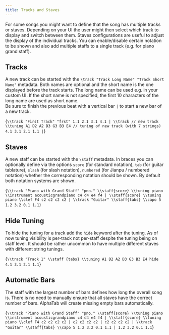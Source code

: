 ```yaml
---
title: Tracks and Staves
---
```



For some songs you might want to define that the song has multiple tracks or staves.
Depending on your UI the user might then select which track to display and switch between them.
Staves configurations are useful to adjust the display of the individual tracks.
You can enable/disable certain notation to be shown and also add multiple staffs to a single track (e.g. for piano grand staff).

## Tracks

A new track can be started with the `\track "Track Long Name" "Track Short Name"` metadata.
Both names are optional and the short name is the one displayed before the track starts.
The long name can be used e.g. in your custom UI.
If the short name is not specified, the first 10 characters of the long name are used as short name. <br />
Be sure to finish the previous beat with a vertical bar `|` to start a new bar of a new track.

<AlphaTexSample tracks="all">{`
\\track "First Track" "frst"
1.1 2.1 3.1 4.1 |
\\track // new track
\\tuning A1 D2 A2 D3 G3 B3 E4 // tuning of new track (with 7 strings)
4.1 3.1 2.1 1.1 |
`}</AlphaTexSample>

## Staves

A new staff can be started with the `\staff` metadata.
In braces you can optionally define via the options `score` (for standard notation), `tab` (for guitar tablature), `slash` (for slash notation), `numbered` (for Jianpu / numbered notation)
whether the corresponding notation should be shown.
By default both notation systems are shown.

<AlphaTexSample tracks="all">{`
\\track "Piano with Grand Staff" "pno."
    \\staff{score} \\tuning piano \\instrument acousticgrandpiano
    c4 d4 e4 f4 |
    \\staff{score} \\tuning piano \\clef F4
    c2 c2 c2 c2 |
\\track "Guitar"
    \\staff{tabs} \\capo 5
    1.2 3.2 0.1 1.1
`}</AlphaTexSample>

## Hide Tuning

To hide the tuning for a track add the `hide` keyword after the tuning. As of now tuning visibility is per-track not per-staff despite the tuning being on staff level.
It should be rather uncommon to have multiple different staves with different string tunings.

<AlphaTexSample>{`
\\track "Track 1"
    \\staff {tabs}
    \\tuning A1 D2 A2 D3 G3 B3 E4 hide
    4.1 3.1 2.1 1.1
`}</AlphaTexSample>

## Automatic Bars

The staff with the largest number of bars defines how long the overall song is.
There is no need to manually ensure that all staves have the correct number of bars.
AlphaTab will create missing empty bars automatically.

<AlphaTexSample tracks="all">{`
\\track "Piano with Grand Staff" "pno."
    \\staff{score} \\tuning piano \\instrument acousticgrandpiano
    c4 d4 e4 f4 |
    \\staff{score} \\tuning piano \\clef F4
    c2 c2 c2 c2 | c2 c2 c2 c2 | c2 c2 c2 c2 |
\\track "Guitar"
    \\staff{tabs} \\capo 5
    1.2 3.2 0.1 1.1 | 1.2 3.2 0.1 1.1
`}</AlphaTexSample>

